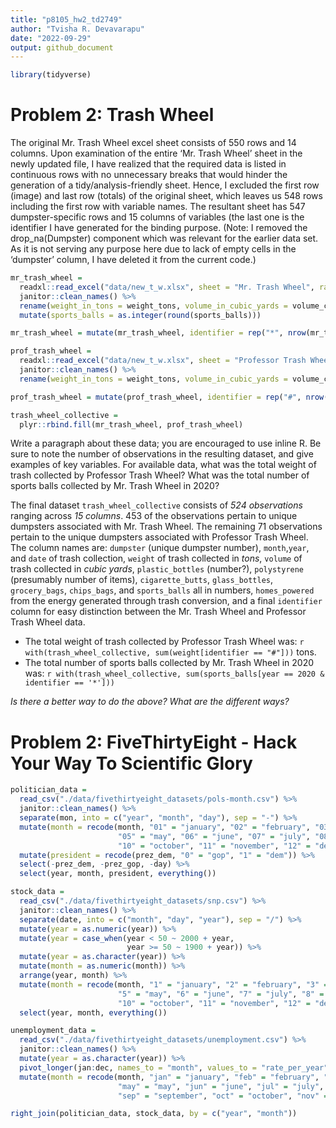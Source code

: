 ```yaml
---
title: "p8105_hw2_td2749"
author: "Tvisha R. Devavarapu"
date: "2022-09-29"
output: github_document
---
```


```r
library(tidyverse)
```

# Problem 2: Trash Wheel
The original Mr. Trash Wheel excel sheet consists of 550 rows and 14 columns. Upon examination of the entire 'Mr. Trash Wheel' sheet in the newly updated file, I have realized that the required data is listed in continuous rows with no unnecessary breaks that would hinder the generation of a tidy/analysis-friendly sheet. Hence, I excluded the first row (image) and last row (totals) of the original sheet, which leaves us 548 rows including the first row with variable names. The resultant sheet has 547 dumpster-specific rows and 15 columns of variables (the last one is the identifier I have generated for the binding purpose. (Note: I removed the drop_na(Dumpster) component which was relevant for the earlier data set. As it is not serving any purpose here due to lack of empty cells in the 'dumpster' column, I have deleted it from the current code.)

```r
mr_trash_wheel = 
  readxl::read_excel("data/new_t_w.xlsx", sheet = "Mr. Trash Wheel", range = "A2:N549") %>%
  janitor::clean_names() %>%
  rename(weight_in_tons = weight_tons, volume_in_cubic_yards = volume_cubic_yards) %>%
  mutate(sports_balls = as.integer(round(sports_balls)))

mr_trash_wheel = mutate(mr_trash_wheel, identifier = rep("*", nrow(mr_trash_wheel)))
```

```r
prof_trash_wheel = 
  readxl::read_excel("data/new_t_w.xlsx", sheet = "Professor Trash Wheel", range = "A2:M96") %>%
  janitor::clean_names() %>%
  rename(weight_in_tons = weight_tons, volume_in_cubic_yards = volume_cubic_yards)

prof_trash_wheel = mutate(prof_trash_wheel, identifier = rep("#", nrow(prof_trash_wheel)))

```

```r
trash_wheel_collective = 
  plyr::rbind.fill(mr_trash_wheel, prof_trash_wheel)
```


Write a paragraph about these data; you are encouraged to use inline R. Be sure to note the number of observations in the resulting dataset, and give examples of key variables. For available data, what was the total weight of trash collected by Professor Trash Wheel? What was the total number of sports balls collected by Mr. Trash Wheel in 2020?

The final dataset `trash_wheel_collective` consists of *524 observations* ranging across *15 columns*. 453 of the observations pertain to unique dumpsters associated with Mr. Trash Wheel. The remaining 71 observations pertain to the unique dumpsters associated with Professor Trash Wheel. The column names are: `dumpster` (unique dumpster number), `month`,`year`, and `date` of trash collection, `weight` of trash collected in _tons_, `volume` of trash collected in _cubic yards_, `plastic_bottles` (number?), `polystyrene` (presumably number of items), `cigarette_butts`, `glass_bottles`, `grocery_bags`, `chips_bags`, and `sports_balls` all in numbers, `homes_powered` from the energy generated through trash conversion, and a final `identifier` column for easy distinction between the Mr. Trash Wheel and Professor Trash Wheel data.

* The total weight of trash collected by Professor Trash Wheel was: `r with(trash_wheel_collective, sum(weight[identifier == "#"]))` tons. 
* The total number of sports balls collected by Mr. Trash Wheel in 2020 was: `r with(trash_wheel_collective, sum(sports_balls[year == 2020 & identifier == '*']))`

*Is there a better way to do the above? What are the different ways?* 


# Problem 2: FiveThirtyEight - Hack Your Way To Scientific Glory

```r
politician_data = 
  read_csv("./data/fivethirtyeight_datasets/pols-month.csv") %>%
  janitor::clean_names() %>%
  separate(mon, into = c("year", "month", "day"), sep = "-") %>%
  mutate(month = recode(month, "01" = "january", "02" = "february", "03" = "march", "04" = "april", 
                        "05" = "may", "06" = "june", "07" = "july", "08" = "august", "09" = "september",
                        "10" = "october", "11" = "november", "12" = "december")) %>%
  mutate(president = recode(prez_dem, "0" = "gop", "1" = "dem")) %>%
  select(-prez_dem, -prez_gop, -day) %>%
  select(year, month, president, everything())
```

```r
stock_data =
  read_csv("./data/fivethirtyeight_datasets/snp.csv") %>%
  janitor::clean_names() %>%
  separate(date, into = c("month", "day", "year"), sep = "/") %>%
  mutate(year = as.numeric(year)) %>%
  mutate(year = case_when(year < 50 ~ 2000 + year,
                          year >= 50 ~ 1900 + year)) %>%
  mutate(year = as.character(year)) %>%
  mutate(month = as.numeric(month)) %>%
  arrange(year, month) %>%
  mutate(month = recode(month, "1" = "january", "2" = "february", "3" = "march", "4" = "april", 
                        "5" = "may", "6" = "june", "7" = "july", "8" = "august", "9" = "september",
                        "10" = "october", "11" = "november", "12" = "december")) %>%
  select(year, month, everything())
```

```r
unemployment_data = 
  read_csv("./data/fivethirtyeight_datasets/unemployment.csv") %>%
  janitor::clean_names() %>%
  mutate(year = as.character(year)) %>%
  pivot_longer(jan:dec, names_to = "month", values_to = "rate_per_year") %>%
  mutate(month = recode(month, "jan" = "january", "feb" = "february", "mar" = "march", "apr" = "april", 
                        "may" = "may", "jun" = "june", "jul" = "july", "aug" = "august", 
                        "sep" = "september", "oct" = "october", "nov" = "november", "dec" = "december"))
```

```r
right_join(politician_data, stock_data, by = c("year", "month")) 
```




